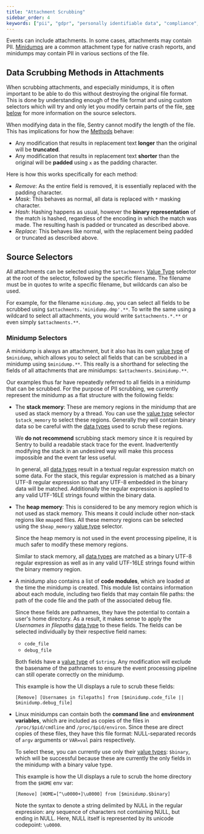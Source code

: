 ```yaml
---
title: "Attachment Scrubbing"
sidebar_order: 4
keywords: ["pii", "gdpr", "personally identifiable data", "compliance", "minidump"]
---
```



Events can include attachments. In some cases, attachments may contain PII. [Minidumps](/platforms/native/guides/minidumps) are a common attachment type for native crash reports, and minidumps may contain PII in various sections of the file.

## Data Scrubbing Methods in Attachments

When scrubbing attachments, and especially minidumps, it is often important to be able to do this without destroying the original file format.
This is done by understanding enough of the file format and using custom selectors which will try and only let you modify certain parts of the file, [see below](#source-selectors) for more information on the source selectors.

When modifying data in the file, Sentry cannot modify the length of the file. This has implications for how the [Methods](../advanced-datascrubbing/#methods) behave:

- Any modification that results in replacement text **longer** than the original will be **truncated**.
- Any modification that results in replacement text **shorter** than the original will be **padded** using `x` as the padding character.

Here is how this works specifically for each method:

- *Remove*: As the entire field is removed, it is essentially replaced with the padding character.
- *Mask*: This behaves as normal, all data is replaced with `*` masking character.
- *Hash*: Hashing happens as usual, however the **binary representation** of the match is hashed, regardless of the encoding in which the match was made.  The resulting hash is padded or truncated as described above.
- *Replace*: This behaves like normal, with the replacement being padded or truncated as described above.

## Source Selectors

All attachments can be selected using the `$attachments` [Value Type](../advanced-datascrubbing/#value-types) selector at the root of the selector, followed by the specific filename.
The filename must be in quotes to write a specific filename, but wildcards can also be used.

For example, for the filename `minidump.dmp`, you can select all fields to be scrubbed using `$attachments.'minidump.dmp'.**`. To write the same using a wildcard to select all attachments, you would write `$attachments.*.**` or even simply `$attachments.**`.

### Minidump Selectors

A minidump is always an attachment, but it also has its own [value type](../advanced-datascrubbing/#value-types) of `$minidump`, which allows you to select all fields that can be scrubbed in a minidump using `$minidump.**`.
This really is a shorthand for selecting the fields of all attachments that are minidumps: `$attachments.$minidump.**`.

Our examples thus far have repeatedly referred to all fields in a minidump that can be scrubbed.
For the purpose of PII scrubbing, we currently represent the minidump as a flat structure with the following fields:

- The **stack memory**: These are memory regions in the minidump that are used as stack memory by a thread.
  You can use the [value type](../advanced-datascrubbing/#value-types) selector `$stack_memory` to select these regions.
  Generally they will contain binary data so be careful with the [data types](../advanced-datascrubbing/#data-types) used to scrub these regions.

  We **do not recommend** scrubbing stack memory since it is required by Sentry to build a readable stack trace for the event.
  Inadvertently modifying the stack in an undesired way will make this process impossible and the event far less useful.

  In general, all [data types](../advanced-datascrubbing/#data-types) result in a textual regular expression match on some data.
  For the stack, this regular expression is matched as a binary UTF-8 regular expression so that any UTF-8 embedded in the binary data will be matched.
  Additionally the regular expression is applied to any valid UTF-16LE strings found within the binary data.

- The **heap memory**: This is considered to be any memory region which is not used as stack memory.
  This means it could include other non-stack regions like `mmap`ed files.  All these memory regions can be selected using the `$heap_memory` [value type](../advanced-datascrubbing/#value-types) selector.

  Since the heap memory is not used in the event processing pipeline, it is much safer to modify these memory regions.

  Similar to stack memory, all [data types](../advanced-datascrubbing/#data-types) are matched as a binary UTF-8 regular expression as well as in any valid UTF-16LE strings found within the binary memory region.

- A minidump also contains a list of **code modules**,  which are loaded at the time the minidump is created.
  This module list contains information about each module, including two fields that may contain file paths: the path of the code file and the path of the associated debug file.

  Since these fields are pathnames, they have the potential to contain a user's home directory.
  As a result, it makes sense to apply the *Usernames in filepaths* [data type](../advanced-datascrubbing/#data-types) to these fields.
  The fields can be selected individually by their respective field names:

  * `code_file`
  * `debug_file`

  Both fields have a [value type](../advanced-datascrubbing/#value-types) of `$string`. Any modification will exclude the basename of the pathnames to ensure the event processing pipeline can still operate correctly on the minidump.

  This example is how the UI displays a rule to scrub these fields:

  ```
  [Remove] [Usernames in filepaths] from [$minidump.code_file || $minidump.debug_file]
  ```

- Linux minidumps can contain both the **command line** and **environment variables**, which are included as copies of the files in `/proc/$pid/cmdline` and `/proc/$pid/environ`. Since these are direct copies of these files, they have this file format: NULL-separated records of `argv` arguments or `VAR=val` pairs respectively.

  To select these, you can currently use only their [value types](../advanced-datascrubbing/#value-types): `$binary`, which will be successful because these are currently the only fields in the minidump with a binary value type.

  This example is how the UI displays a rule to scrub the home directory from the `$HOME` env var:

  ```
  [Remove] [HOME=[^\u0000+]\u0000] from [$minidump.$binary]
  ```

  Note the syntax to denote a string delimited by NULL in the regular expression: any sequence of characters not containing NULL, but ending in NULL. Here, NULL itself is represented by its unicode codepoint: `\u0000`.

